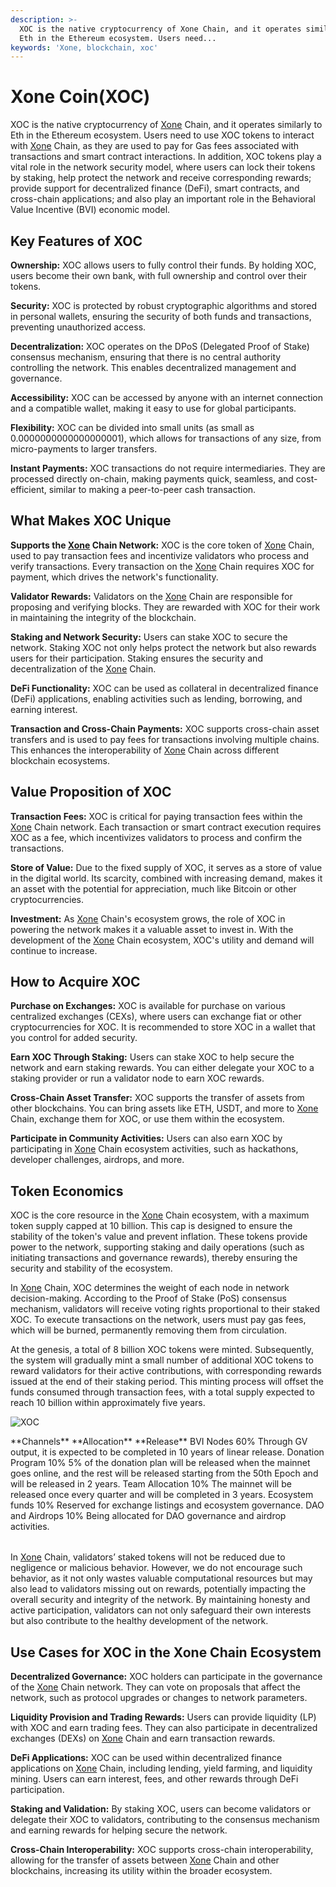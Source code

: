 ```yaml
---
description: >-
  XOC is the native cryptocurrency of Xone Chain, and it operates similarly to
  Eth in the Ethereum ecosystem. Users need...
keywords: 'Xone, blockchain, xoc'
---
```



# Xone Coin(XOC)

XOC is the native cryptocurrency of [Xone](https://xone.org/) Chain, and it operates similarly to Eth in the Ethereum ecosystem. Users need to use XOC tokens to interact with [Xone](https://xone.org/) Chain, as they are used to pay for Gas fees associated with transactions and smart contract interactions. In addition, XOC tokens play a vital role in the network security model, where users can lock their tokens by staking, help protect the network and receive corresponding rewards; provide support for decentralized finance (DeFi), smart contracts, and cross-chain applications; and also play an important role in the Behavioral Value Incentive (BVI) economic model.

## Key Features of XOC

**Ownership:** XOC allows users to fully control their funds. By holding XOC, users become their own bank, with full ownership and control over their tokens.

**Security:** XOC is protected by robust cryptographic algorithms and stored in personal wallets, ensuring the security of both funds and transactions, preventing unauthorized access.

**Decentralization:** XOC operates on the DPoS (Delegated Proof of Stake) consensus mechanism, ensuring that there is no central authority controlling the network. This enables decentralized management and governance.

**Accessibility:** XOC can be accessed by anyone with an internet connection and a compatible wallet, making it easy to use for global participants.

**Flexibility:** XOC can be divided into small units (as small as 0.0000000000000000001), which allows for transactions of any size, from micro-payments to larger transfers.

**Instant Payments:** XOC transactions do not require intermediaries. They are processed directly on-chain, making payments quick, seamless, and cost-efficient, similar to making a peer-to-peer cash transaction.

## What Makes XOC Unique

**Supports the [Xone](https://xone.org/) Chain Network:** XOC is the core token of [Xone](https://xone.org/) Chain, used to pay transaction fees and incentivize validators who process and verify transactions. Every transaction on the [Xone](https://xone.org/) Chain requires XOC for payment, which drives the network's functionality.

**Validator Rewards:** Validators on the [Xone](https://xone.org/) Chain are responsible for proposing and verifying blocks. They are rewarded with XOC for their work in maintaining the integrity of the blockchain.

**Staking and Network Security:** Users can stake XOC to secure the network. Staking XOC not only helps protect the network but also rewards users for their participation. Staking ensures the security and decentralization of the [Xone](https://xone.org/) Chain.

**DeFi Functionality:** XOC can be used as collateral in decentralized finance (DeFi) applications, enabling activities such as lending, borrowing, and earning interest.

**Transaction and Cross-Chain Payments:** XOC supports cross-chain asset transfers and is used to pay fees for transactions involving multiple chains. This enhances the interoperability of [Xone](https://xone.org/) Chain across different blockchain ecosystems.

## Value Proposition of XOC

**Transaction Fees:** XOC is critical for paying transaction fees within the [Xone](https://xone.org/) Chain network. Each transaction or smart contract execution requires XOC as a fee, which incentivizes validators to process and confirm the transactions.

**Store of Value:** Due to the fixed supply of XOC, it serves as a store of value in the digital world. Its scarcity, combined with increasing demand, makes it an asset with the potential for appreciation, much like Bitcoin or other cryptocurrencies.

**Investment:** As [Xone](https://xone.org/) Chain's ecosystem grows, the role of XOC in powering the network makes it a valuable asset to invest in. With the development of the [Xone](https://xone.org/) Chain ecosystem, XOC's utility and demand will continue to increase.


## How to Acquire XOC

**Purchase on Exchanges:** XOC is available for purchase on various centralized exchanges (CEXs), where users can exchange fiat or other cryptocurrencies for XOC. It is recommended to store XOC in a wallet that you control for added security.

**Earn XOC Through Staking:** Users can stake XOC to help secure the network and earn staking rewards. You can either delegate your XOC to a staking provider or run a validator node to earn XOC rewards.

**Cross-Chain Asset Transfer:** XOC supports the transfer of assets from other blockchains. You can bring assets like ETH, USDT, and more to [Xone](https://xone.org/) Chain, exchange them for XOC, or use them within the ecosystem.

**Participate in Community Activities:** Users can also earn XOC by participating in [Xone](https://xone.org/) Chain ecosystem activities, such as hackathons, developer challenges, airdrops, and more.

## Token Economics

XOC is the core resource in the [Xone](https://xone.org/) Chain ecosystem, with a maximum token supply capped at 10 billion. This cap is designed to ensure the stability of the token's value and prevent inflation. These tokens provide power to the network, supporting staking and daily operations (such as initiating transactions and governance rewards), thereby ensuring the security and stability of the ecosystem.

In [Xone](https://xone.org/) Chain, XOC determines the weight of each node in network decision-making. According to the Proof of Stake (PoS) consensus mechanism, validators will receive voting rights proportional to their staked XOC. To execute transactions on the network, users must pay gas fees, which will be burned, permanently removing them from circulation.

At the genesis, a total of 8 billion XOC tokens were minted. Subsequently, the system will gradually mint a small number of additional XOC tokens to reward validators for their active contributions, with corresponding rewards issued at the end of their staking period. This minting process will offset the funds consumed through transaction fees, with a total supply expected to reach 10 billion within approximately five years.

![XOC](/images/Charts.png)

<div className="overflow-x-auto">
  <Table removeWrapper aria-label="Example static collection table" className="mt-2">
    <TableHeader>
      <TableColumn>**Channels**</TableColumn>
      <TableColumn>**Allocation**</TableColumn>
      <TableColumn>**Release**</TableColumn>
    </TableHeader>
    <TableBody>
      <TableRow key="1">
        <TableCell>BVI Nodes</TableCell>
        <TableCell>60%</TableCell>
        <TableCell>Through GV output, it is expected to be completed in 10 years of linear release.</TableCell>
      </TableRow>
      <TableRow key="2">
        <TableCell>Donation Program</TableCell>
        <TableCell>10%</TableCell>
        <TableCell>5% of the donation plan will be released when the mainnet goes online, and the rest will be released starting from the 50th Epoch and will be released in 2 years.</TableCell>
      </TableRow>
      <TableRow key="3">
        <TableCell>Team Allocation</TableCell>
        <TableCell>10%</TableCell>
        <TableCell>The mainnet will be released once every quarter and will be completed in 3 years.</TableCell>
      </TableRow>
      <TableRow key="4">
        <TableCell>Ecosystem funds</TableCell>
        <TableCell>10%</TableCell>
        <TableCell>Reserved for exchange listings and ecosystem governance.</TableCell>
      </TableRow>
      <TableRow key="5">
        <TableCell>DAO and Airdrops</TableCell>
        <TableCell>10%</TableCell>
        <TableCell>Being allocated for DAO governance and airdrop activities.</TableCell>
      </TableRow>
    </TableBody>
  </Table>
</div>

In [Xone](https://xone.org/) Chain, validators’ staked tokens will not be reduced due to negligence or malicious behavior. However, we do not encourage such behavior, as it not only wastes valuable computational resources but may also lead to validators missing out on rewards, potentially impacting the overall security and integrity of the network. By maintaining honesty and active participation, validators can not only safeguard their own interests but also contribute to the healthy development of the network.

## Use Cases for XOC in the Xone Chain Ecosystem

**Decentralized Governance:** XOC holders can participate in the governance of the [Xone](https://xone.org/) Chain network. They can vote on proposals that affect the network, such as protocol upgrades or changes to network parameters.

**Liquidity Provision and Trading Rewards:** Users can provide liquidity (LP) with XOC and earn trading fees. They can also participate in decentralized exchanges (DEXs) on [Xone](https://xone.org/) Chain and earn transaction rewards.

**DeFi Applications:** XOC can be used within decentralized finance applications on [Xone](https://xone.org/) Chain, including lending, yield farming, and liquidity mining. Users can earn interest, fees, and other rewards through DeFi participation.

**Staking and Validation:** By staking XOC, users can become validators or delegate their XOC to validators, contributing to the consensus mechanism and earning rewards for helping secure the network.

**Cross-Chain Interoperability:** XOC supports cross-chain interoperability, allowing for the transfer of assets between [Xone](https://xone.org/) Chain and other blockchains, increasing its utility within the broader ecosystem.
